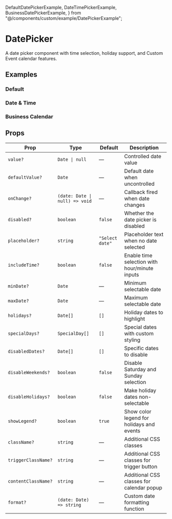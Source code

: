   DefaultDatePickerExample,
  DateTimePickerExample,
  BusinessDatePickerExample,
} from "@/components/custom/example/DatePickerExample";


# DatePicker

A date picker component with time selection, holiday support, and Custom Event calendar features.

<InstallTabs components="DatePicker" />

## Examples

### Default

<DefaultDatePickerExample />

### Date & Time

<DateTimePickerExample />

### Business Calendar

<BusinessDatePickerExample />

## Props

| Prop                | Type                           | Default         | Description                                   |
| ------------------- | ------------------------------ | --------------- | --------------------------------------------- |
| `value?`            | `Date \| null`                 | —               | Controlled date value                         |
| `defaultValue?`     | `Date`                         | —               | Default date when uncontrolled                |
| `onChange?`         | `(date: Date \| null) => void` | —               | Callback fired when date changes              |
| `disabled?`         | `boolean`                      | `false`         | Whether the date picker is disabled           |
| `placeholder?`      | `string`                       | `"Select date"` | Placeholder text when no date selected        |
| `includeTime?`      | `boolean`                      | `false`         | Enable time selection with hour/minute inputs |
| `minDate?`          | `Date`                         | —               | Minimum selectable date                       |
| `maxDate?`          | `Date`                         | —               | Maximum selectable date                       |
| `holidays?`         | `Date[]`                       | `[]`            | Holiday dates to highlight                    |
| `specialDays?`      | `SpecialDay[]`                 | `[]`            | Special dates with custom styling             |
| `disabledDates?`    | `Date[]`                       | `[]`            | Specific dates to disable                     |
| `disableWeekends?`  | `boolean`                      | `false`         | Disable Saturday and Sunday selection         |
| `disableHolidays?`  | `boolean`                      | `false`         | Make holiday dates non-selectable             |
| `showLegend?`       | `boolean`                      | `true`          | Show color legend for holidays and events     |
| `className?`        | `string`                       | —               | Additional CSS classes                        |
| `triggerClassName?` | `string`                       | —               | Additional CSS classes for trigger button     |
| `contentClassName?` | `string`                       | —               | Additional CSS classes for calendar popup     |
| `format?`           | `(date: Date) => string`       | —               | Custom date formatting function               |
